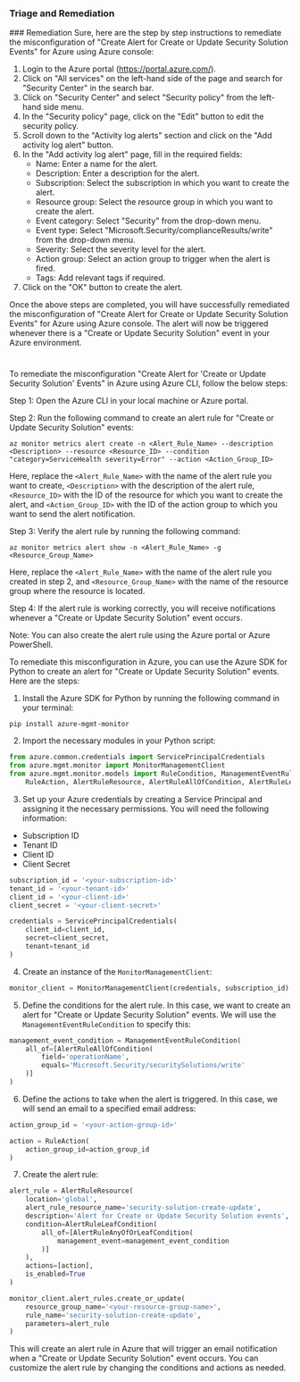 
### Triage and Remediation
<Tabs>
<Tab title='Remediation'>
### Remediation

<AccordionGroup>
<Accordion title='Using Console' defaultOpen='true'>
Sure, here are the step by step instructions to remediate the misconfiguration of "Create Alert for Create or Update Security Solution Events" for Azure using Azure console:

1. Login to the Azure portal (https://portal.azure.com/).
2. Click on "All services" on the left-hand side of the page and search for "Security Center" in the search bar.
3. Click on "Security Center" and select "Security policy" from the left-hand side menu.
4. In the "Security policy" page, click on the "Edit" button to edit the security policy.
5. Scroll down to the "Activity log alerts" section and click on the "Add activity log alert" button.
6. In the "Add activity log alert" page, fill in the required fields:
   - Name: Enter a name for the alert.
   - Description: Enter a description for the alert.
   - Subscription: Select the subscription in which you want to create the alert.
   - Resource group: Select the resource group in which you want to create the alert.
   - Event category: Select "Security" from the drop-down menu.
   - Event type: Select "Microsoft.Security/complianceResults/write" from the drop-down menu.
   - Severity: Select the severity level for the alert.
   - Action group: Select an action group to trigger when the alert is fired.
   - Tags: Add relevant tags if required.
7. Click on the "OK" button to create the alert.

Once the above steps are completed, you will have successfully remediated the misconfiguration of "Create Alert for Create or Update Security Solution Events" for Azure using Azure console. The alert will now be triggered whenever there is a "Create or Update Security Solution" event in your Azure environment.

#
</Accordion>

<Accordion title='Using CLI'>
To remediate the misconfiguration "Create Alert for 'Create or Update Security Solution' Events" in Azure using Azure CLI, follow the below steps:

Step 1: Open the Azure CLI in your local machine or Azure portal.

Step 2: Run the following command to create an alert rule for "Create or Update Security Solution" events:

```
az monitor metrics alert create -n <Alert_Rule_Name> --description <Description> --resource <Resource_ID> --condition "category=ServiceHealth severity=Error" --action <Action_Group_ID>
```

Here, replace the `<Alert_Rule_Name>` with the name of the alert rule you want to create, `<Description>` with the description of the alert rule, `<Resource_ID>` with the ID of the resource for which you want to create the alert, and `<Action_Group_ID>` with the ID of the action group to which you want to send the alert notification.

Step 3: Verify the alert rule by running the following command:

```
az monitor metrics alert show -n <Alert_Rule_Name> -g <Resource_Group_Name>
```

Here, replace the `<Alert_Rule_Name>` with the name of the alert rule you created in step 2, and `<Resource_Group_Name>` with the name of the resource group where the resource is located.

Step 4: If the alert rule is working correctly, you will receive notifications whenever a "Create or Update Security Solution" event occurs.

Note: You can also create the alert rule using the Azure portal or Azure PowerShell.
</Accordion>

<Accordion title='Using Python'>
To remediate this misconfiguration in Azure, you can use the Azure SDK for Python to create an alert for "Create or Update Security Solution" events. Here are the steps:

1. Install the Azure SDK for Python by running the following command in your terminal:

```
pip install azure-mgmt-monitor
```

2. Import the necessary modules in your Python script:

```python
from azure.common.credentials import ServicePrincipalCredentials
from azure.mgmt.monitor import MonitorManagementClient
from azure.mgmt.monitor.models import RuleCondition, ManagementEventRuleCondition, ManagementEventAggregationCondition, \
    RuleAction, AlertRuleResource, AlertRuleAllOfCondition, AlertRuleLeafCondition, AlertRuleAnyOfOrLeafCondition
```

3. Set up your Azure credentials by creating a Service Principal and assigning it the necessary permissions. You will need the following information:

- Subscription ID
- Tenant ID
- Client ID
- Client Secret

```python
subscription_id = '<your-subscription-id>'
tenant_id = '<your-tenant-id>'
client_id = '<your-client-id>'
client_secret = '<your-client-secret>'

credentials = ServicePrincipalCredentials(
    client_id=client_id,
    secret=client_secret,
    tenant=tenant_id
)
```

4. Create an instance of the `MonitorManagementClient`:

```python
monitor_client = MonitorManagementClient(credentials, subscription_id)
```

5. Define the conditions for the alert rule. In this case, we want to create an alert for "Create or Update Security Solution" events. We will use the `ManagementEventRuleCondition` to specify this:

```python
management_event_condition = ManagementEventRuleCondition(
    all_of=[AlertRuleAllOfCondition(
        field='operationName',
        equals='Microsoft.Security/securitySolutions/write'
    )]
)
```

6. Define the actions to take when the alert is triggered. In this case, we will send an email to a specified email address:

```python
action_group_id = '<your-action-group-id>'

action = RuleAction(
    action_group_id=action_group_id
)
```

7. Create the alert rule:

```python
alert_rule = AlertRuleResource(
    location='global',
    alert_rule_resource_name='security-solution-create-update',
    description='Alert for Create or Update Security Solution events',
    condition=AlertRuleLeafCondition(
        all_of=[AlertRuleAnyOfOrLeafCondition(
            management_event=management_event_condition
        )]
    ),
    actions=[action],
    is_enabled=True
)

monitor_client.alert_rules.create_or_update(
    resource_group_name='<your-resource-group-name>',
    rule_name='security-solution-create-update',
    parameters=alert_rule
)
```

This will create an alert rule in Azure that will trigger an email notification when a "Create or Update Security Solution" event occurs. You can customize the alert rule by changing the conditions and actions as needed.
</Accordion>

</AccordionGroup>
</Tab>
</Tabs>
